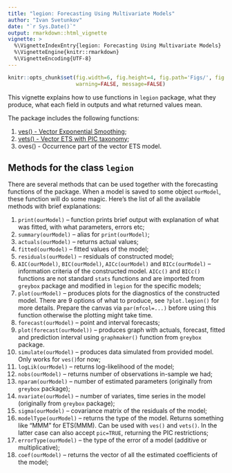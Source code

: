 ```yaml
---
title: "legion: Forecasting Using Multivariate Models"
author: "Ivan Svetunkov"
date: "`r Sys.Date()`"
output: rmarkdown::html_vignette
vignette: >
  %\VignetteIndexEntry{legion: Forecasting Using Multivariate Models}
  %\VignetteEngine{knitr::rmarkdown}
  %\VignetteEncoding{UTF-8}
---
```


```r
knitr::opts_chunk$set(fig.width=6, fig.height=4, fig.path='Figs/', fig.show='hold',
                      warning=FALSE, message=FALSE)
```

This vignette explains how to use functions in `legion` package, what they produce, what each field in outputs and what returned values mean.

The package includes the following functions:

1. [ves() - Vector Exponential Smoothing](ves.html);
2. [vets() - Vector ETS with PIC taxonomy](vets.html);
3. oves() - Occurrence part of the vector ETS model.

## Methods for the class `legion`

There are several methods that can be used together with the forecasting functions of the package. When a model is saved to some object `ourModel`, these function will do some magic. Here's the list of all the available methods with brief explanations:

1. `print(ourModel)` -- function prints brief output with explanation of what was fitted, with what parameters, errors etc;
2. `summary(ourModel)` -- alias for `print(ourModel)`;
3. `actuals(ourModel)` -- returns actual values;
4. `fitted(ourModel)` -- fitted values of the model;
5. `residuals(ourModel)` -- residuals of constructed model;
<!-- 5. `rstandard(ourModel)` -- standardised residuals of the model; -->
<!-- 6. `rstudent(ourModel)` -- studentised residuals of the model; -->
6. `AIC(ourModel)`, `BIC(ourModel)`, `AICc(ourModel)` and `BICc(ourModel)` -- information criteria of the constructed model. `AICc()` and `BICc()` functions are not standard `stats` functions and are imported from `greybox` package and modified in `legion` for the specific models;
7. `plot(ourModel)` -- produces plots for the diagnostics of the constructed model. There are 9 options of what to produce, see `?plot.legion()` for more details. Prepare the canvas via `par(mfcol=...)` before using this function otherwise the plotting might take time.
8. `forecast(ourModel)` -- point and interval forecasts;
9. `plot(forecast(ourModel))` -- produces graph with actuals, forecast, fitted and prediction interval using `graphmaker()` function from `greybox` package.
10. `simulate(ourModel)` -- produces data simulated from provided model. Only works for `ves() `for now;
11. `logLik(ourModel)` -- returns log-likelihood of the model;
12. `nobs(ourModel)` -- returns number of observations in-sample we had;
13. `nparam(ourModel)` -- number of estimated parameters (originally from `greybox` package);
14. `nvariate(ourModel)` -- number of variates, time series in the model (originally from `greybox` package);
15. `sigma(ourModel)` -- covariance matrix of the residuals of the model;
16. `modelType(ourModel)` -- returns the type of the model. Returns something like "MMM" for ETS(MMM). Can be used with `ves()` and `vets()`. In the latter case can also accept `pic=TRUE`, returning the PIC restrictions;
17. `errorType(ourModel)` -- the type of the error of a model (additive or multiplicative);
18. `coef(ourModel)` -- returns the vector of all the estimated coefficients of the model;
